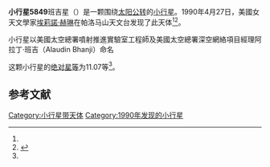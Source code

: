 {{Infobox planet
| bgcolour = #FFFFC0
| name = 班吉星
| symbol = 
| image = 
| caption = 班吉星
| discovery = yes
| discovery_ref = 
| discoverer = [[埃莉諾·赫琳|埃莉諾·赫琳]]
| discovery_site = [[帕洛马山天文台|帕洛马山天文台]] 
| discovered = 1990年4月27日
| designations = yes
| mp_name = 5849
| named_after = 阿拉丁·班吉
| alt_names = 1990 HF1/ 1983 ET2 / 1984 HV
| mp_category = [[主带小行星|主带小行星]]
| orbit_ref = <ref name="a">[http://ssd.jpl.nasa.gov/sbdb.cgi?sstr=5849 5849] {{Wayback|url=http://ssd.jpl.nasa.gov/sbdb.cgi?sstr=5849 |date=20110610013134 }}，小行星數據庫瀏覽器（JPL Small-Body Database Browser）－[[美国国家航空航天局|美国国家航空航天局]]喷气推进实验室</ref>
| epoch = 2459600.5 (2022年1月21.0日)
| aphelion = {{convert|3.203764590279787|AU|km|3|abbr=on|lk=out}}
| perihelion = {{convert|3.1552226235148313|AU|km|3|abbr=on}}
| semimajor = {{convert|3.17799541271405|AU|km|3|abbr=on}}
| eccentricity = 0.00810862641986318
| period = 2069.323195363141 [[日|日]]<br />5.665498[[儒略年|儒略年]]
| avg_speed = 
| inclination = 22.5708520041816
| asc_node = 129.608846697343
| mean_anomaly = 
| arg_peri = 109.9275825334811
| satellites = 
| physical_characteristics = yes
| dimensions = 
| mass = 
| density = 
| surface_grav = 
| escape_velocity = 
| sidereal_day = 
| axial_tilt = 
| pole_ecliptic_lat = 
| pole_ecliptic_lon = 
| albedo = 
| temperatures= 
| temp_name1 = 
| mean_temp_1 = 
| max_temp_1 = 
| temp_name2 = 
| max_temp_2 = 
| spectral_type = 
| abs_magnitude = 11.07
}}

'''小行星5849'''班吉星（{{lang-en|Bhanji}}）是一颗围绕[[太阳|太阳]][[公转|公转]]的[[小行星|小行星]]。1990年4月27日，美國女天文學家[[埃莉諾·赫琳|埃莉諾·赫琳]]在帕洛马山天文台发现了此天体<ref name="a" /><ref>{{cite news|title=小行星列表|url=http://cfa-www.harvard.edu/iau/lists/NumberedMPs.txt|accessdate=2013-07-08|newspaper=哈佛大学|archive-date=2008-05-17|archive-url=https://web.archive.org/web/20080517010638/http://cfa-www.harvard.edu/iau/lists/NumberedMPs.txt|dead-url=no}}</ref>。

小行星以美國太空總署噴射推進實驗室工程師及美國太空總署深空網絡項目經理阿拉丁·班吉（Alaudin Bhanji）命名

这颗小行星的[[绝对星等|绝对星等]]为11.07等<ref name="a" />。

==参考文献==
{{reflist}}
{{Minor Planet Number|[[小行星5848|小行星5848]]|[[小行星5850|小行星5850]]}}

{{小天体}}

[[Category:小行星带天体|Category:小行星带天体]]
[[Category:1990年发现的小行星|Category:1990年发现的小行星]]

{{asteroid-stub}}